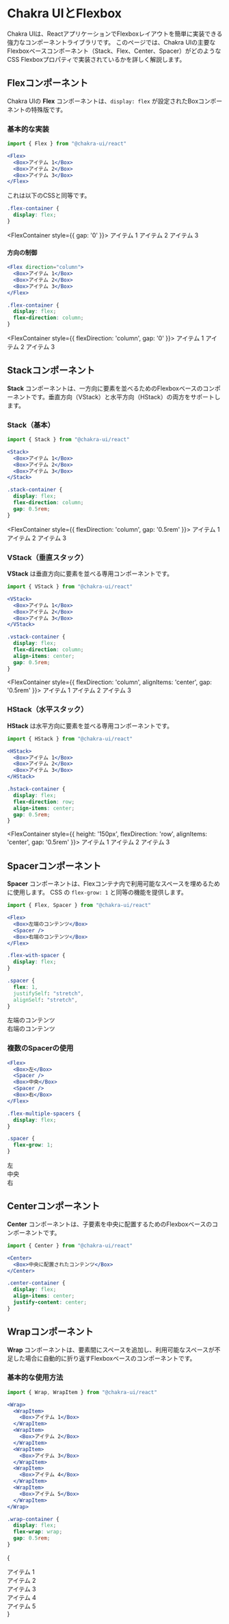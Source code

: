 
# Chakra UIとFlexbox

Chakra UIは、ReactアプリケーションでFlexboxレイアウトを簡単に実装できる強力なコンポーネントライブラリです。
このページでは、Chakra UIの主要なFlexboxベースコンポーネント（Stack、Flex、Center、Spacer）がどのようなCSS Flexboxプロパティで実装されているかを詳しく解説します。

## Flexコンポーネント

Chakra UIの **Flex** コンポーネントは、`display: flex` が設定されたBoxコンポーネントの特殊版です。

### 基本的な実装

```jsx title="Chakra UI"
import { Flex } from "@chakra-ui/react"

<Flex>
  <Box>アイテム 1</Box>
  <Box>アイテム 2</Box>
  <Box>アイテム 3</Box>
</Flex>
```

これは以下のCSSと同等です。

```css title="CSS"
.flex-container {
  display: flex;
}
```

<FlexContainer style={{ gap: '0' }}>
    <FlexItem>アイテム 1</FlexItem>
    <FlexItem>アイテム 2</FlexItem>
    <FlexItem>アイテム 3</FlexItem>
</FlexContainer>

#### 方向の制御

```jsx title="Chakra UI"
<Flex direction="column">
  <Box>アイテム 1</Box>
  <Box>アイテム 2</Box>
  <Box>アイテム 3</Box>
</Flex>
```

```css title="CSS 相当"
.flex-container {
  display: flex;
  flex-direction: column;
}
```

<FlexContainer style={{ flexDirection: 'column', gap: '0' }}>
    <FlexItem>アイテム 1</FlexItem>
    <FlexItem>アイテム 2</FlexItem>
    <FlexItem>アイテム 3</FlexItem>
</FlexContainer>

## Stackコンポーネント

**Stack** コンポーネントは、一方向に要素を並べるためのFlexboxベースのコンポーネントです。垂直方向（VStack）と水平方向（HStack）の両方をサポートします。

### Stack（基本）

```jsx title="Chakra UI"
import { Stack } from "@chakra-ui/react"

<Stack>
  <Box>アイテム 1</Box>
  <Box>アイテム 2</Box>
  <Box>アイテム 3</Box>
</Stack>
```

```css title="CSS 相当"
.stack-container {
  display: flex;
  flex-direction: column;
  gap: 0.5rem;
}
```

<FlexContainer style={{ flexDirection: 'column', gap: '0.5rem' }}>
    <FlexItem>アイテム 1</FlexItem>
    <FlexItem>アイテム 2</FlexItem>
    <FlexItem>アイテム 3</FlexItem>
</FlexContainer>

### VStack（垂直スタック）

**VStack** は垂直方向に要素を並べる専用コンポーネントです。

```jsx title="Chakra UI"
import { VStack } from "@chakra-ui/react"

<VStack>
  <Box>アイテム 1</Box>
  <Box>アイテム 2</Box>
  <Box>アイテム 3</Box>
</VStack>
```

```css title="CSS 相当"
.vstack-container {
  display: flex;
  flex-direction: column;
  align-items: center;
  gap: 0.5rem;
}
```

<FlexContainer style={{ flexDirection: 'column', alignItems: 'center', gap: '0.5rem' }}>
    <FlexItem>アイテム 1</FlexItem>
    <FlexItem>アイテム 2</FlexItem>
    <FlexItem>アイテム 3</FlexItem>
</FlexContainer>

### HStack（水平スタック）

**HStack** は水平方向に要素を並べる専用コンポーネントです。

```jsx title="Chakra UI"
import { HStack } from "@chakra-ui/react"

<HStack>
  <Box>アイテム 1</Box>
  <Box>アイテム 2</Box>
  <Box>アイテム 3</Box>
</HStack>
```

```css title="CSS 相当"
.hstack-container {
  display: flex;
  flex-direction: row;
  align-items: center;
  gap: 0.5rem;
}
```

<FlexContainer style={{ height: '150px', flexDirection: 'row', alignItems: 'center', gap: '0.5rem' }}>
    <FlexItem>アイテム 1</FlexItem>
    <FlexItem>アイテム 2</FlexItem>
    <FlexItem>アイテム 3</FlexItem>
</FlexContainer>

## Spacerコンポーネント

**Spacer** コンポーネントは、Flexコンテナ内で利用可能なスペースを埋めるために使用します。
CSS の `flex-grow: 1` と同等の機能を提供します。

```jsx title="Chakra UI"
import { Flex, Spacer } from "@chakra-ui/react"

<Flex>
  <Box>左端のコンテンツ</Box>
  <Spacer />
  <Box>右端のコンテンツ</Box>
</Flex>
```

```css title="CSS 相当"
.flex-with-spacer {
  display: flex;
}

.spacer {
  flex: 1,
  justifySelf: "stretch",
  alignSelf: "stretch",
}
```

<FlexContainer>
    <FlexItem>左端のコンテンツ</FlexItem>
    <div style={{ flex: 1, justifySelf: "stretch", alignSelf: "stretch" }}></div>
    <FlexItem>右端のコンテンツ</FlexItem>
</FlexContainer>

### 複数のSpacerの使用

```jsx title="Chakra UI"
<Flex>
  <Box>左</Box>
  <Spacer />
  <Box>中央</Box>
  <Spacer />
  <Box>右</Box>
</Flex>
```

```css title="CSS 相当"
.flex-multiple-spacers {
  display: flex;
}

.spacer {
  flex-grow: 1;
}
```

<FlexContainer>
    <FlexItem>左</FlexItem>
    <div style={{ flex: 1, justifySelf: "stretch", alignSelf: "stretch"  }}></div>
    <FlexItem>中央</FlexItem>
    <div style={{ flex: 1, justifySelf: "stretch", alignSelf: "stretch"  }}></div>
    <FlexItem>右</FlexItem>
</FlexContainer>

## Centerコンポーネント

**Center** コンポーネントは、子要素を中央に配置するためのFlexboxベースのコンポーネントです。

```jsx title="Chakra UI"
import { Center } from "@chakra-ui/react"

<Center>
  <Box>中央に配置されたコンテンツ</Box>
</Center>
```

```css title="CSS 相当"
.center-container {
  display: flex;
  align-items: center;
  justify-content: center;
}
```

## Wrapコンポーネント

**Wrap** コンポーネントは、要素間にスペースを追加し、利用可能なスペースが不足した場合に自動的に折り返すFlexboxベースのコンポーネントです。

### 基本的な使用方法

```jsx title="Chakra UI"
import { Wrap, WrapItem } from "@chakra-ui/react"

<Wrap>
  <WrapItem>
    <Box>アイテム 1</Box>
  </WrapItem>
  <WrapItem>
    <Box>アイテム 2</Box>
  </WrapItem>
  <WrapItem>
    <Box>アイテム 3</Box>
  </WrapItem>
  <WrapItem>
    <Box>アイテム 4</Box>
  </WrapItem>
  <WrapItem>
    <Box>アイテム 5</Box>
  </WrapItem>
</Wrap>
```

```css title="CSS 相当"
.wrap-container {
  display: flex;
  flex-wrap: wrap;
  gap: 0.5rem;
}
```

{ 
  <div style={{ 
    display: 'flex', 
    flexWrap: 'wrap', 
    gap: '0.5rem',
    padding: '10px',
    backgroundColor: '#f7fafc',
    border: '1px solid #e2e8f0',
    borderRadius: '8px'
  }}>
    <div style={{ padding: '8px', backgroundColor: '#fed7d7', borderRadius: '6px' }}>アイテム 1</div>
    <div style={{ padding: '8px', backgroundColor: '#c6f6d5', borderRadius: '6px' }}>アイテム 2</div>
    <div style={{ padding: '8px', backgroundColor: '#bee3f8', borderRadius: '6px' }}>アイテム 3</div>
    <div style={{ padding: '8px', backgroundColor: '#faf089', borderRadius: '6px' }}>アイテム 4</div>
    <div style={{ padding: '8px', backgroundColor: '#e9d8fd', borderRadius: '6px' }}>アイテム 5</div>
  </div>
}